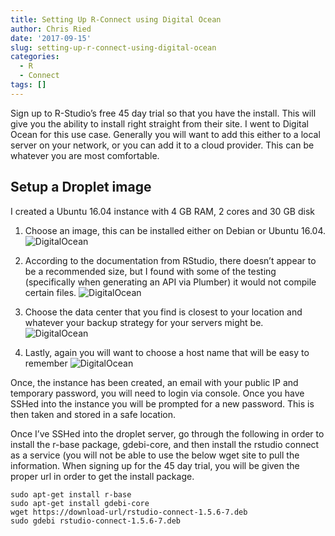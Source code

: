 ```yaml
---
title: Setting Up R-Connect using Digital Ocean
author: Chris Ried
date: '2017-09-15'
slug: setting-up-r-connect-using-digital-ocean
categories:
  - R
  - Connect
tags: []
---
```


Sign up to R-Studio’s free 45 day trial so that you have the install. This will give you the ability to install right straight from their site. 
I went to Digital Ocean for this use case. Generally you will want to add this either to a local server on your network, or you can add it to a cloud provider. 
This can be whatever you are most comfortable.  


## Setup a Droplet image

I created a Ubuntu 16.04 instance with 4 GB RAM, 2 cores  and 30 GB disk 

1. Choose an image, this can be installed either on Debian or Ubuntu 16.04.
![DigitalOcean](img/SetUpR1.png)

2. According to the documentation from RStudio, there doesn’t appear to be a recommended size, but I found with some of the testing (specifically when generating an API via Plumber) it would not compile certain files. 
![DigitalOcean](img/SetUpR2.png)

3. Choose the data center that you find is closest to your location and whatever your backup strategy for your servers might be. 
![DigitalOcean](img/SetUpR3.png)
4. Lastly, again you will want to choose a host name that will be easy to remember 
![DigitalOcean](img/SetUpR4.png)

Once, the instance has been created, an email with your public IP and temporary password,  you will need to login via console. Once you have SSHed into the instance you will be prompted for a new password. This is then taken and stored in a safe location.

Once I’ve SSHed into the droplet server, go through the following in order to install the r-base package, gdebi-core, and then install the rstudio connect as a service (you will not be able to use the below wget site to pull the information. When signing up for the 45 day trial, you will be given the proper url in order to get the install package.  

```
sudo apt-get install r-base
sudo apt-get install gdebi-core
wget https://download-url/rstudio-connect-1.5.6-7.deb
sudo gdebi rstudio-connect-1.5.6-7.deb
```


